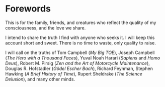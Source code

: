 # Forewords

This is for the family, friends, and creatures who reflect the quality of my consciousness, and the love we share.

I intend to share the truth I find with anyone who seeks it. I will keep this account short and sweet. There is no time to waste, only quality to raise.

I will call on the truths of Tom Campbell (*My Big TOE*), Joseph Campbell (*The Hero with a Thousand Faces*), Yuval Noah Harari (*Sapiens* and *Homo Deus*), Robert M. Pirsig (*Zen and the Art of Motorcycle Maintenance*), Douglas R. Hofstadler (*Gödel Escher Bach*), Richard Feynman, Stephen Hawking (*A Brief History of Time*), Rupert Sheldrake (*The Science Delusion*), and many other minds.